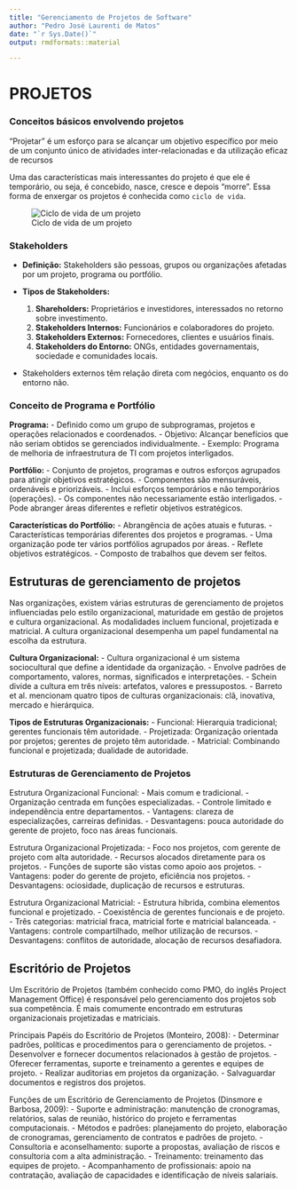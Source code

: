 ```yaml
--- 
title: "Gerenciamento de Projetos de Software"
author: "Pedro José Laurenti de Matos"
date: "`r Sys.Date()`"
output: rmdformats::material

---
```


# PROJETOS

### Conceitos básicos envolvendo projetos

"Projetar" é um esforço para se alcançar um objetivo específico por meio de um conjunto único de atividades inter-relacionadas e da utilização eficaz de recursos

Uma das características mais interessantes do projeto é que ele é temporário, ou seja, é concebido, nasce, cresce e depois “morre”. Essa forma de enxergar os projetos é conhecida como `ciclo de vida`.

![Ciclo de vida de um projeto](img/image1.png)

### Stakeholders

- **Definição:** Stakeholders são pessoas, grupos ou organizações afetadas por um projeto, programa ou portfólio.

- **Tipos de Stakeholders:**
    1. **Shareholders:** Proprietários e investidores, interessados no retorno sobre investimento.
    2. **Stakeholders Internos:** Funcionários e colaboradores do projeto.
    3. **Stakeholders Externos:** Fornecedores, clientes e usuários finais.
    4. **Stakeholders do Entorno:** ONGs, entidades governamentais, sociedade e comunidades locais.

- Stakeholders externos têm relação direta com negócios, enquanto os do entorno não.

### Conceito de Programa e Portfólio

**Programa:**
- Definido como um grupo de subprogramas, projetos e operações relacionados e coordenados.
- Objetivo: Alcançar benefícios que não seriam obtidos se gerenciados individualmente.
- Exemplo: Programa de melhoria de infraestrutura de TI com projetos interligados.

**Portfólio:**
- Conjunto de projetos, programas e outros esforços agrupados para atingir objetivos estratégicos.
- Componentes são mensuráveis, ordenáveis e priorizáveis.
- Inclui esforços temporários e não temporários (operações).
- Os componentes não necessariamente estão interligados.
- Pode abranger áreas diferentes e refletir objetivos estratégicos.

**Características do Portfólio:**
- Abrangência de ações atuais e futuras.
- Características temporárias diferentes dos projetos e programas.
- Uma organização pode ter vários portfólios agrupados por áreas.
- Reflete objetivos estratégicos.
- Composto de trabalhos que devem ser feitos.

## Estruturas de gerenciamento de projetos

Nas organizações, existem várias estruturas de gerenciamento de projetos influenciadas pelo estilo organizacional, maturidade em gestão de projetos e cultura organizacional. As modalidades incluem funcional, projetizada e matricial. A cultura organizacional desempenha um papel fundamental na escolha da estrutura.

**Cultura Organizacional:**
- Cultura organizacional é um sistema sociocultural que define a identidade da organização.
- Envolve padrões de comportamento, valores, normas, significados e interpretações.
- Schein divide a cultura em três níveis: artefatos, valores e pressupostos.
- Barreto et al. mencionam quatro tipos de culturas organizacionais: clã, inovativa, mercado e hierárquica.

**Tipos de Estruturas Organizacionais:**
- Funcional: Hierarquia tradicional; gerentes funcionais têm autoridade.
- Projetizada: Organização orientada por projetos; gerentes de projeto têm autoridade.
- Matricial: Combinando funcional e projetizada; dualidade de autoridade.

### Estruturas de Gerenciamento de Projetos

Estrutura Organizacional Funcional:
- Mais comum e tradicional.
- Organização centrada em funções especializadas.
- Controle limitado e independência entre departamentos.
- Vantagens: clareza de especializações, carreiras definidas.
- Desvantagens: pouca autoridade do gerente de projeto, foco nas áreas funcionais.

Estrutura Organizacional Projetizada:
- Foco nos projetos, com gerente de projeto com alta autoridade.
- Recursos alocados diretamente para os projetos.
- Funções de suporte são vistas como apoio aos projetos.
- Vantagens: poder do gerente de projeto, eficiência nos projetos.
- Desvantagens: ociosidade, duplicação de recursos e estruturas.

Estrutura Organizacional Matricial:
- Estrutura híbrida, combina elementos funcional e projetizado.
- Coexistência de gerentes funcionais e de projeto.
- Três categorias: matricial fraca, matricial forte e matricial balanceada.
- Vantagens: controle compartilhado, melhor utilização de recursos.
- Desvantagens: conflitos de autoridade, alocação de recursos desafiadora.

## Escritório de Projetos

Um Escritório de Projetos (também conhecido como PMO, do inglês Project Management Office) é responsável pelo gerenciamento dos projetos sob sua competência. É mais comumente encontrado em estruturas organizacionais projetizadas e matriciais.

Principais Papéis do Escritório de Projetos (Monteiro, 2008):
- Determinar padrões, políticas e procedimentos para o gerenciamento de projetos.
- Desenvolver e fornecer documentos relacionados à gestão de projetos.
- Oferecer ferramentas, suporte e treinamento a gerentes e equipes de projeto.
- Realizar auditorias em projetos da organização.
- Salvaguardar documentos e registros dos projetos.

Funções de um Escritório de Gerenciamento de Projetos (Dinsmore e Barbosa, 2009):
- Suporte e administração: manutenção de cronogramas, relatórios, salas de reunião, histórico do projeto e ferramentas computacionais.
- Métodos e padrões: planejamento do projeto, elaboração de cronogramas, gerenciamento de contratos e padrões de projeto.
- Consultoria e aconselhamento: suporte a propostas, avaliação de riscos e consultoria com a alta administração.
- Treinamento: treinamento das equipes de projeto.
- Acompanhamento de profissionais: apoio na contratação, avaliação de capacidades e identificação de níveis salariais.
